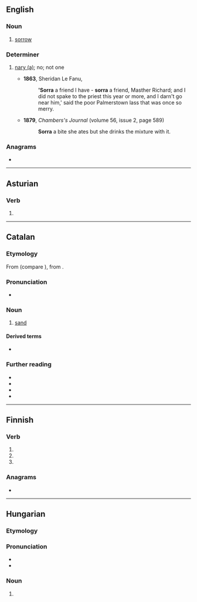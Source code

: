 ==English==

===Noun===
{{en-noun|~}}

# {{lb|en|Scotland|Ireland|dialect}} [[sorrow]]

===Determiner===
{{en-det}}

# {{lb|en|Scotland|Ireland|dialect}} [[nary a|nary (a)]]; no; not one
#* '''1863''', Sheridan Le Fanu, ''{{w|The House by the Churchyard}}''
#*: ''''Sorra''' a friend I have - '''sorra''' a friend, Masther Richard; and I did not spake to the priest this year or more, and I darn't go near him,' said the poor Palmerstown lass that was once so merry.
#* '''1879''', ''Chambers's Journal'' (volume 56, issue 2, page 589)
#*: '''Sorra''' a bite she ates but she drinks the mixture with it.

===Anagrams===
* {{anagrams|en|a=aorrs|Rasor|Sarro|roars}}

----

==Asturian==

===Verb===
{{ast-verb form}}

# {{inflection of|ast|sorrir||1//3|s|pres|sub}}

----

==Catalan==

===Etymology===
From {{inh|ca|pro|-}} (compare {{cog|oc|sorra}}), from {{inh|ca|la|saburra||sand, grit}}.

===Pronunciation===
* {{ca-IPA|ó}}

===Noun===
{{ca-noun|f}}

# [[sand]]

====Derived terms====
* {{l|ca|ensorrar}}

===Further reading===
* {{R:IEC2}}
* {{R:GDLC}}
* {{R:DNV}}
* {{R:DCVB}}

----

==Finnish==

===Verb===
{{head|fi|verb form}}

# {{fi-form of|sortaa|mood=indicative|tense=present connegative}}
# {{fi-form of|sortaa|pr=second-person|pl=singular|mood=imperative|tense=present}}
# {{fi-form of|sortaa|pr=second-person|pl=singular|mood=imperative|tense=present connegative}}

===Anagrams===
* {{anagrams|fi|a=aorrs|sora-r}}

----

==Hungarian==

===Etymology===
{{affix|hu|sor|-ra|nocat=y}}

===Pronunciation===
* {{hu-IPA}}
* {{hyphenation|sor|ra|lang=hu}}

===Noun===
{{head|hu|noun form}}

# {{inflection of|hu|sor||sbl|s}}